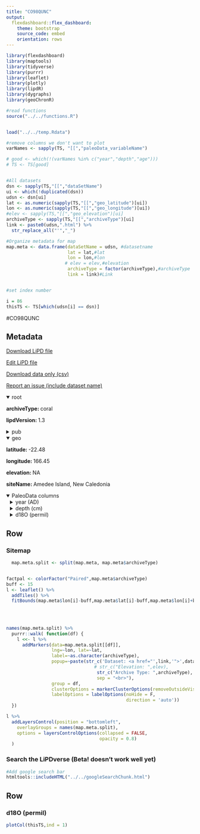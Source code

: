 ```yaml
---
title: "CO98QUNC"
output: 
  flexdashboard::flex_dashboard:
    theme: bootstrap
    source_code: embed
    orientation: rows
---
```


```r
library(flexdashboard)
library(maptools)
library(tidyverse)
library(purrr)
library(leaflet)
library(plotly)
library(lipdR)
library(dygraphs)
library(geoChronR)

#read functions
source("../../functions.R")


load("../../temp.Rdata")

#remove columns we don't want to plot
varNames <- sapply(TS, "[[","paleoData_variableName")

# good <- which(!(varNames %in% c("year","depth","age")))
# TS <- TS[good]


#All datasets
dsn <- sapply(TS,"[[","dataSetName")
ui <- which(!duplicated(dsn))
udsn <- dsn[ui]
lat <- as.numeric(sapply(TS,"[[","geo_latitude")[ui])
lon <- as.numeric(sapply(TS,"[[","geo_longitude")[ui])
#elev <- sapply(TS,"[[","geo_elevation")[ui]
archiveType <- sapply(TS,"[[","archiveType")[ui]
link <- paste0(udsn,".html") %>% 
  str_replace_all("'","_")

#Organize metadata for map
map.meta <- data.frame(dataSetName = udsn, #datasetname
                       lat = lat,#lat
                       lon = lon,#lon
                      # elev = elev,#elevation
                       archiveType = factor(archiveType),#archiveType
                       link = link)#Link


#set index number

i = 86
thisTS <- TS[which(udsn[i] == dsn)]
```
#CO98QUNC

Metadata {.sidebar}
-------------------------------------
[Download LiPD file](CO98QUNC.lpd)
            

[Edit LiPD file](http://lipd.net/playground?source=http://lipdverse.org/wNAm0_1_0/CO98QUNC.lpd)
            

[Download data only (csv)](CO98QUNC.csv)
            

[Report an issue (include dataset name)](https://github.com/nickmckay/LiPDverse/issues)

<details open style="margin-left: 0px">
<summary>root</summary>
<p style="margin-left: 0px"><strong>archiveType: </strong>coral
<p style="margin-left: 0px"><strong>lipdVersion: </strong>1.3
</details>
<details>
<summary>pub</summary>
<details style="margin-left: 10px">
<summary>pub1</summary>
<p style="margin-left: 10px"><strong>author: </strong>Quinn, T. M.
<p style="margin-left: 10px"><strong>pubYear: </strong>NA
<p style="margin-left: 10px"><strong>DOI: </strong>10.1029/98PA00401, 10.1029/96PA01859, 10.1029/97PA01348, 10.1029/1999PA900032, 10.1038/nclimate1583, 10.1016/j.palaeo.2012.08.019
</details>
</details>
<details open style="margin-left: 0px">
<summary>geo</summary>
<p style="margin-left: 0px"><strong>latitude: </strong>-22.48
<p style="margin-left: 0px"><strong>longitude: </strong>166.45
<p style="margin-left: 0px"><strong>elevation: </strong>NA
<p style="margin-left: 0px"><strong>siteName: </strong>Amedee Island, New Caledonia
</details>
<details open>
<summary>PaleoData columns</summary>
<details style="margin-left: 10px">
<summary>year (AD)</summary>
<p style="margin-left: 10px"><strong>TSid: </strong>MATf724531f7f
<p style="margin-left: 10px"><strong>variableName: </strong>year
<p style="margin-left: 10px"><strong>units: </strong>AD
<p style="margin-left: 10px"><strong>description: </strong>Year AD
</details>
<details style="margin-left: 10px">
<summary>depth (cm)</summary>
<p style="margin-left: 10px"><strong>TSid: </strong>MAT7827f007c4
<p style="margin-left: 10px"><strong>variableName: </strong>depth
<p style="margin-left: 10px"><strong>units: </strong>cm
<p style="margin-left: 10px"><strong>description: </strong>depth
</details>
<details style="margin-left: 10px">
<summary>d18O (permil)</summary>
<p style="margin-left: 10px"><strong>TSid: </strong>CO98QUNC01A
<p style="margin-left: 10px"><strong>variableName: </strong>d18O
<p style="margin-left: 10px"><strong>units: </strong>permil
<p style="margin-left: 10px"><strong>description: </strong>carbonate
<details>
<summary>interpretation</summary>
<details style="margin-left: 20px">
<summary>1</summary>
<p style="margin-left: 20px"><strong>basis: </strong>there are some indications from the salinity record for New Caledonia [Quinn et al., 1996b] of interannual changes of as much as 0.5 per mil. The potential impact of a 0.5 per mil interannual salinity variation on d18O seawater enceo n interannucaol ral$ ?80r angefsr om 0.14 per mil [Fairbanks et al., 1997] to 0.15 per mil [Craig and Gordon, 1965]. This effect could explain part of the difference in the seasonal and mean annual slope of d180/SST is discussed above.
<p style="margin-left: 20px"><strong>interpDirection: </strong>decrease/increase
<p style="margin-left: 20px"><strong>scope: </strong>climate
<p style="margin-left: 20px"><strong>variable: </strong>temperature and salinity
<p style="margin-left: 20px"><strong>variableDetail: </strong>sea surface
</details>
<details style="margin-left: 20px">
<summary>2</summary>
<p style="margin-left: 20px"><strong>basis: </strong>Calibration between the instrument (local SST and gridded GISST2) and proxy records was evaluated using two regression techniques: standard ordinary least sqaures and reduced major axis.
<p style="margin-left: 20px"><strong>coefficient: </strong>NA
<p style="margin-left: 20px"><strong>direction: </strong>negative
<p style="margin-left: 20px"><strong>fraction: </strong>0.77
<p style="margin-left: 20px"><strong>inferredMaterial: </strong>seawater
<p style="margin-left: 20px"><strong>integrationTime: </strong>3 months (1657-1952), 12 months (1952-1992)
<p style="margin-left: 20px"><strong>integrationTimeBasis: </strong>For the upper part of the record (1992-1952) a calendar year was first assigned to each density-band couplet and hence to every 12 samples assuming linear subannual skeletal extension. Second, systematic variations in oxygen isotopic composition were correlated with monthly SST values by using the AnalySeties program [Paillard et al., 1996] to match the peaks and troughs in the two time series. For the lower part of the record (1657-1951), simple band counting was used to extend the chronology back to the beginning of the record, which we estimate to be 1657. Although we have no absolute dates on this coral, Crowley et al. [1997] recently demonstrated that some of the distinctive cool excursions in the mean annual record coincide within 1 year of known volcanic eruptions as determined from the volcano chronology of Sirekin and Siebert [1994] and various ice core records
<p style="margin-left: 20px"><strong>integrationTimeUncertainty: </strong>2-3 months
<p style="margin-left: 20px"><strong>integrationTimeUncertaintyType: </strong>chronological
<p style="margin-left: 20px"><strong>integrationTimeUnits: </strong>year
<p style="margin-left: 20px"><strong>mathematicalRelation: </strong>linear
<p style="margin-left: 20px"><strong>rank: </strong>1
<p style="margin-left: 20px"><strong>scope: </strong>isotope
<p style="margin-left: 20px"><strong>variable: </strong>T_water
</details>
<details style="margin-left: 20px">
<summary>3</summary>
<p style="margin-left: 20px"><strong>direction: </strong>positive
<p style="margin-left: 20px"><strong>inferredMaterial: </strong>seawater
<p style="margin-left: 20px"><strong>integrationTime: </strong>3 months (1657-1952), 12 months (1952-1992)
<p style="margin-left: 20px"><strong>integrationTimeBasis: </strong>For the upper part of the record (1992-1952) a calendar year was first assigned to each density-band couplet and hence to every 12 samples assuming linear subannual skeletal extension. Second, systematic variations in oxygen isotopic composition were correlated with monthly SST values by using the AnalySeties program [Paillard et al., 1996] to match the peaks and troughs in the two time series. For the lower part of the record (1657-1951), simple band counting was used to extend the chronology back to the beginning of the record, which we estimate to be 1657. Although we have no absolute dates on this coral, Crowley et al. [1997] recently demonstrated that some of the distinctive cool excursions in the mean annual record coincide within 1 year of known volcanic eruptions as determined from the volcano chronology of Sirekin and Siebert [1994] and various ice core records
<p style="margin-left: 20px"><strong>integrationTimeUncertainty: </strong>2-3 months
<p style="margin-left: 20px"><strong>integrationTimeUncertaintyType: </strong>chronological
<p style="margin-left: 20px"><strong>integrationTimeUnits: </strong>year
<p style="margin-left: 20px"><strong>mathematicalRelation: </strong>linear
<p style="margin-left: 20px"><strong>rank: </strong>2
<p style="margin-left: 20px"><strong>scope: </strong>isotope
<p style="margin-left: 20px"><strong>variable: </strong>Salinity_water
</details>
</details>
</details>

Row {.tabset .tabset-fade}
-----------------------------------------------------------------------

### Sitemap

```r
  map.meta.split <- split(map.meta, map.meta$archiveType)


factpal <- colorFactor("Paired",map.meta$archiveType)
buff <- 15
l <- leaflet() %>% 
  addTiles() %>% 
  fitBounds(map.meta$lon[i]-buff,map.meta$lat[i]-buff,map.meta$lon[i]+buff,map.meta$lat[i]+buff)
  

  
  
names(map.meta.split) %>%
  purrr::walk( function(df) {
    l <<- l %>%
      addMarkers(data=map.meta.split[[df]],
                 lng=~lon, lat=~lat,
                 label=~as.character(archiveType),
                 popup=~paste(str_c('Dataset: <a href="',link,'">',dataSetName,'</a>'),
                                 # str_c("Elevation: ",elev),
                                  str_c("Archive Type: ",archiveType),
                                  sep = "<br>"),
                 group = df,
                 clusterOptions = markerClusterOptions(removeOutsideVisibleBounds = F),
                 labelOptions = labelOptions(noHide = F,
                                             direction = 'auto'))
  })

l %>%
  addLayersControl(position = "bottomleft",
    overlayGroups = names(map.meta.split),
    options = layersControlOptions(collapsed = FALSE,
                                   opacity = 0.8)
  )
```

### Search the LiPDverse (Beta! doesn't work well yet)
```r
#Add google search bar
htmltools::includeHTML("../../googleSearchChunk.html")
```


Row {.tabset .tabset-fade}
-----------------------------------------------------------------------

### d18O (permil)
```r
plotCol(thisTS,ind = 1)
```
